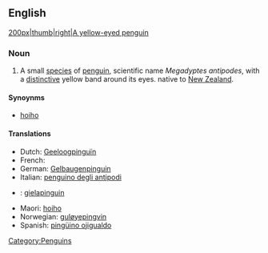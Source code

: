 ==English==
{{wikipedia}}
[[MegadyptesAntipodes.jpg|200px|thumb|right|A yellow-eyed penguin]]

===Noun===
{{en-noun|sg=[[yellow]]-[[eyed]] [[penguin]]}}

# A small [[species]] of [[penguin]], scientific name ''Megadyptes antipodes'', with a [[distinctive]] yellow band around its eyes. native to [[New Zealand]].

====Synoynms====
*[[hoiho]] 

====Translations====
{{trans-top|Penguin}}
*Dutch: [[Geeloogpinguïn]]
*French: {{t+|fr|manchot antipode|m}}
*German: [[Gelbaugenpinguin]] {{m}}
*Italian: [[penguino degli antipodi]] {{m}}
*{{lb}}: [[gielapinguin]]
{{trans-mid}}
*Maori: [[hoiho]]
*Norwegian: [[guløyepingvin]]
*Spanish: [[pingüino ojigualdo ]] {{m}} 
{{trans-bottom}}
[[Category:Penguins]]